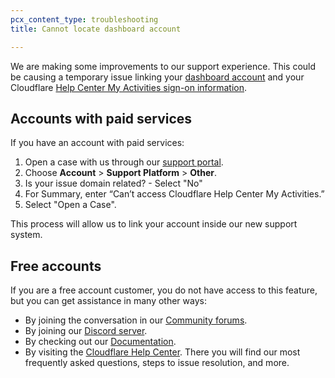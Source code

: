 ```yaml
---
pcx_content_type: troubleshooting
title: Cannot locate dashboard account

---
```


We are making some improvements to our support experience. This could be causing a temporary issue linking your [dashboard account](https://dash.cloudflare.com) and your Cloudflare [Help Center My Activities sign-on information](https://support.cloudflare.com/hc/requests).

## Accounts with paid services

If you have an account with paid services:

1. Open a case with us through our [support portal](https://dash.cloudflare.com/?to=/:account/support).
2. Choose **Account** > **Support Platform** > **Other**.
3. Is your issue domain related? - Select "No"
4. For Summary, enter “Can’t access Cloudflare Help Center My Activities.”
5. Select "Open a Case". 


This process will allow us to link your account inside our new support system.

## Free accounts

If you are a free account customer, you do not have access to this feature, but you can get assistance in many other ways:

* By joining the conversation in our [Community forums](https://community.cloudflare.com/).
* By joining our [Discord server](https://discord.cloudflare.com/).
* By checking out our [Documentation](/).
* By visiting the [Cloudflare Help Center](https://support.cloudflare.com/). There you will find our most frequently asked questions, steps to issue resolution, and more.
